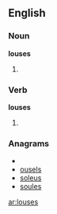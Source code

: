 ==English==
===Noun===
'''louses'''
# {{plural of|[[louse]]}}

===Verb===
'''louses'''
# {{third-person singular of|[[louse]]}}

===Anagrams===
* {{alphagram|elossu}}
* [[ousels#English|ousels]]
* [[soleus#English|soleus]]
* [[soules#English|soules]]

[[ar:louses]]